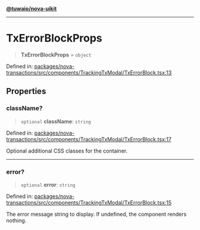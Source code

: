 [**@tuwaio/nova-uikit**](../../../README.md)

***

# TxErrorBlockProps

> **TxErrorBlockProps** = `object`

Defined in: [packages/nova-transactions/src/components/TrackingTxModal/TxErrorBlock.tsx:13](https://github.com/TuwaIO/nova-uikit/blob/1dc28ffb9d17b45d0a6a6e5d7458e83b79e27bc5/packages/nova-transactions/src/components/TrackingTxModal/TxErrorBlock.tsx#L13)

## Properties

### className?

> `optional` **className**: `string`

Defined in: [packages/nova-transactions/src/components/TrackingTxModal/TxErrorBlock.tsx:17](https://github.com/TuwaIO/nova-uikit/blob/1dc28ffb9d17b45d0a6a6e5d7458e83b79e27bc5/packages/nova-transactions/src/components/TrackingTxModal/TxErrorBlock.tsx#L17)

Optional additional CSS classes for the container.

***

### error?

> `optional` **error**: `string`

Defined in: [packages/nova-transactions/src/components/TrackingTxModal/TxErrorBlock.tsx:15](https://github.com/TuwaIO/nova-uikit/blob/1dc28ffb9d17b45d0a6a6e5d7458e83b79e27bc5/packages/nova-transactions/src/components/TrackingTxModal/TxErrorBlock.tsx#L15)

The error message string to display. If undefined, the component renders nothing.
